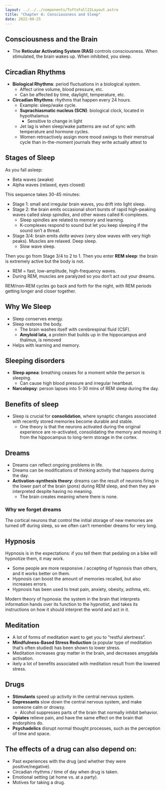 ```yaml
---
layout: ../../../components/TuftsFall22Layout.astro
title: "Chapter 4: Consciousness and Sleep"
date: 2022-09-25
---
```


## Consciousness and the Brain

- The **Reticular Activating System (RAS)** controls consciousness. When stimulated, the brain wakes up. When inhibited, you sleep. 

## Circadian Rhythms

- **Biological Rhythms**: period fluctuations in a biological system.
  - Affect urine volume, blood pressure, etc.
  - Can be affected by time, daylight, temperature, etc.
- **Circadian Rhythms**: rhythms that happen every 24 hours.
  - Example: sleep/wake cycle.
  - **Suprachiasmatic nucleus (SCN)**: biological clock, located in hypothalamus
    - Sensitive to change in light
  - Jet lag is when sleep/wake patterns are out of sync with temperature and hormone cycles.
  - Women retroactively assign more mood swings to their menstrual cycle than in-the-moment journals they write actually attest to

## Stages of Sleep

As you fall asleep:

- Beta waves (awake)
- Alpha waves (relaxed, eyes closed)

This sequence takes 30-45 minutes:

- Stage 1: small and irregular brain waves, you drift into light sleep.
- Stage 2: the brain emits occasional short bursts of rapid high-peaking waves called _sleep spindles_, and other waves called K-complexes.
	- Sleep spindles are related to memory and learning. 
	- K-complexes respond to sound but let you keep sleeping if the sound isn’t a threat. 
- Stage 3/4: brain emits _delta waves_ (very slow waves with very high peaks). Muscles are relaxed. Deep sleep.
	- Slow wave sleep. 

Then you go from Stage 3/4 to 2 to 1. Then you enter **REM sleep**: the brain is extremely active but the body is not.

- REM = fast, low-amplitude, high-frequency waves.
- During REM, muscles are paralyzed so you don’t act out your dreams. 

REM/non-REM cycles go back and forth for the night, with REM periods getting longer and closer together.

## Why We Sleep

- Sleep conserves energy. 
- Sleep restores the body. 
	- The brain washes itself with cerebrespinal fluid (CSF). 
	- **Amyloid lata**, a protein that builds up in the hippocampus and thalmus, is removed
- Helps with learning and memory. 

## Sleeping disorders

- **Sleep apnea**: breathing ceases for a moment while the person is sleeping.
  - Can cause high blood pressure and irregular heartbeat.
- **Narcolepsy**: person lapses into 5-30 mins of REM sleep during the day.

## Benefits of sleep

- Sleep is crucial for **consolidation**, where synaptic changes associated with recently stored memories become durable and stable.
  - One theory is that the neurons activated during the original experience are re-activated, consolidating the memory and moving it from the hippocampus to long-term storage in the cortex.

## Dreams

- Dreams can reflect ongoing problems in life.
- Dreams can be modifications of thinking activity that happens during the day.
- **Activation-synthesis theory**: dreams can the result of neurons firing in the lower part of the brain (_pons_) during REM sleep, and then they are interpreted despite having no meaning.
  - The brain creates meaning where there is none.

### Why we forget dreams

The cortical neurons that control the initial storage of new memories are turned off during sleep, so we often can’t remember dreams for very long.

## Hypnosis

Hypnosis is in the expectations: if you tell them that pedaling on a bike will hypnotize them, it may work.

- Some people are more responsive / accepting of hypnosis than others, and it works better on them.
- Hypnosis can boost the amount of memories recalled, but also increases errors.
- Hypnosis has been used to treat pain, anxiety, obesity, asthma, etc.

Modern theory of hypnosia: the system in the brain that interprets information hands over its function to the hypnotist, and takes its instructions on how it should interpret the world and act in it.

## Meditation

- A lot of forms of meditation want to get you to “restful alertness”. 
- **Mindfulness-Based Stress Reduction** (a popular type of meditation that’s often studied) has been shown to lower stress. 
- Meditation increases gray matter in the brain, and decreases amygdala activation. 
- ikely a lot of benefits associated with meditation result from the lowered stress. 

## Drugs

- **Stimulants** speed up activity in the central nervous system.
- **Depressants** slow down the central nervous system, and make someone calm or drowsy.
  - Alcohol suppresses parts of the brain that normally inhibit behavior.
- **Opiates** relieve pain, and have the same effect on the brain that endorphins do.
- **Psychadelics** disrupt normal thought processes, such as the perception of time and space.

## The effects of a drug can also depend on:

- Past experiences with the drug (and whether they were positive/negative).
- Circadian rhythms / time of day when drug is taken.
- Emotional setting (at home vs. at a party).
- Motives for taking a drug.
